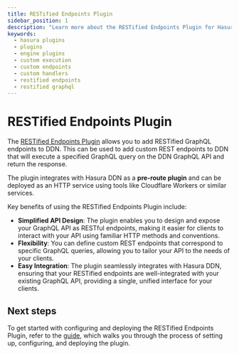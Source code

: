 ```yaml
---
title: RESTified Endpoints Plugin
sidebar_position: 1
description: "Learn more about the RESTified Endpoints Plugin for Hasura DDN."
keywords:
  - hasura plugins
  - plugins
  - engine plugins
  - custom execution
  - custom endpoints
  - custom handlers
  - restified endpoints
  - restified graphql
---
```


# RESTified Endpoints Plugin

The [RESTified Endpoints Plugin](https://github.com/hasura/engine-plugin-restified-endpoint) allows you to add RESTified
GraphQL endpoints to DDN. This can be used to add custom REST endpoints to DDN that will execute a specified GraphQL
query on the DDN GraphQL API and return the response.

The plugin integrates with Hasura DDN as a **pre-route plugin** and can be deployed as an HTTP service using tools like
Cloudflare Workers or similar services.

Key benefits of using the RESTified Endpoints Plugin include:

- **Simplified API Design**: The plugin enables you to design and expose your GraphQL API as RESTful endpoints, making
  it easier for clients to interact with your API using familiar HTTP methods and conventions.
- **Flexibility**: You can define custom REST endpoints that correspond to specific GraphQL queries, allowing you to
  tailor your API to the needs of your clients.
- **Easy Integration**: The plugin seamlessly integrates with Hasura DDN, ensuring that your RESTified endpoints are
  well-integrated with your existing GraphQL API, providing a single, unified interface for your clients.

## Next steps

To get started with configuring and deploying the RESTified Endpoints Plugin, refer to the
[guide](/plugins/restified-endpoints/how-to.mdx), which walks you through the process of setting up, configuring, and
deploying the plugin.
